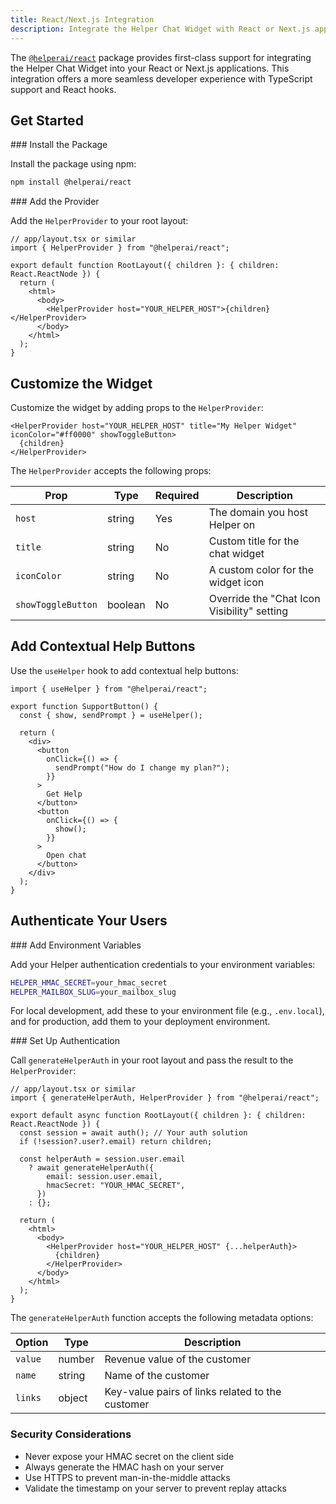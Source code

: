 ```yaml
---
title: React/Next.js Integration
description: Integrate the Helper Chat Widget with React or Next.js applications
---
```



The [`@helperai/react`](https://www.npmjs.com/package/@helperai/react) package provides first-class support for integrating the Helper Chat Widget into your React or Next.js applications. This integration offers a more seamless developer experience with TypeScript support and React hooks.

## Get Started

<Steps>
<Step>
### Install the Package

Install the package using npm:

```bash
npm install @helperai/react
```

</Step>

<Step>
### Add the Provider

Add the `HelperProvider` to your root layout:

```tsx
// app/layout.tsx or similar
import { HelperProvider } from "@helperai/react";

export default function RootLayout({ children }: { children: React.ReactNode }) {
  return (
    <html>
      <body>
        <HelperProvider host="YOUR_HELPER_HOST">{children}</HelperProvider>
      </body>
    </html>
  );
}
```

</Step>
</Steps>

## Customize the Widget

Customize the widget by adding props to the `HelperProvider`:

```tsx
<HelperProvider host="YOUR_HELPER_HOST" title="My Helper Widget" iconColor="#ff0000" showToggleButton>
  {children}
</HelperProvider>
```

The `HelperProvider` accepts the following props:

| Prop               | Type    | Required | Description                                 |
| ------------------ | ------- | -------- | ------------------------------------------- |
| `host`             | string  | Yes      | The domain you host Helper on               |
| `title`            | string  | No       | Custom title for the chat widget            |
| `iconColor`        | string  | No       | A custom color for the widget icon          |
| `showToggleButton` | boolean | No       | Override the "Chat Icon Visibility" setting |

## Add Contextual Help Buttons

Use the `useHelper` hook to add contextual help buttons:

```tsx
import { useHelper } from "@helperai/react";

export function SupportButton() {
  const { show, sendPrompt } = useHelper();

  return (
    <div>
      <button
        onClick={() => {
          sendPrompt("How do I change my plan?");
        }}
      >
        Get Help
      </button>
      <button
        onClick={() => {
          show();
        }}
      >
        Open chat
      </button>
    </div>
  );
}
```

## Authenticate Your Users

<Steps>
<Step>
### Add Environment Variables

Add your Helper authentication credentials to your environment variables:

```bash
HELPER_HMAC_SECRET=your_hmac_secret
HELPER_MAILBOX_SLUG=your_mailbox_slug
```

For local development, add these to your environment file (e.g., `.env.local`), and for production, add them to your deployment environment.

</Step>

<Step>
### Set Up Authentication

Call `generateHelperAuth` in your root layout and pass the result to the `HelperProvider`:

```tsx
// app/layout.tsx or similar
import { generateHelperAuth, HelperProvider } from "@helperai/react";

export default async function RootLayout({ children }: { children: React.ReactNode }) {
  const session = await auth(); // Your auth solution
  if (!session?.user?.email) return children;

  const helperAuth = session.user.email
    ? await generateHelperAuth({
        email: session.user.email,
        hmacSecret: "YOUR_HMAC_SECRET",
      })
    : {};

  return (
    <html>
      <body>
        <HelperProvider host="YOUR_HELPER_HOST" {...helperAuth}>
          {children}
        </HelperProvider>
      </body>
    </html>
  );
}
```

The `generateHelperAuth` function accepts the following metadata options:

| Option  | Type   | Description                                      |
| ------- | ------ | ------------------------------------------------ |
| `value` | number | Revenue value of the customer                    |
| `name`  | string | Name of the customer                             |
| `links` | object | Key-value pairs of links related to the customer |

</Step>
</Steps>

### Security Considerations

- Never expose your HMAC secret on the client side
- Always generate the HMAC hash on your server
- Use HTTPS to prevent man-in-the-middle attacks
- Validate the timestamp on your server to prevent replay attacks
